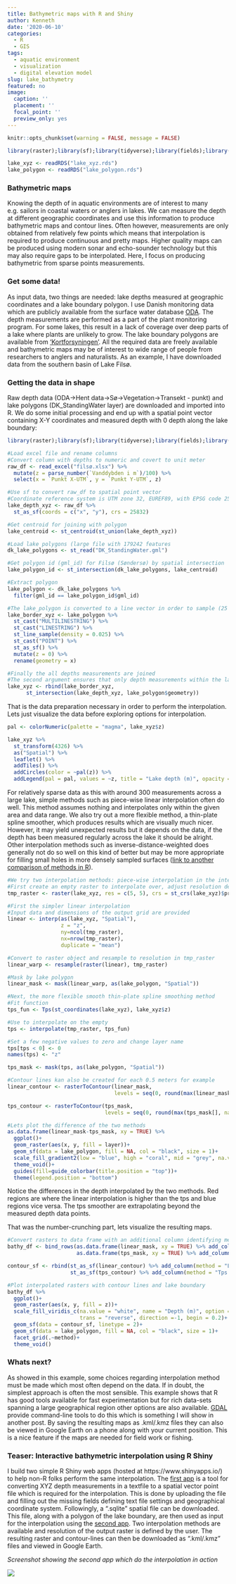 ```yaml
---
title: Bathymetric maps with R and Shiny
author: Kenneth
date: '2020-06-10'
categories:
  - R
  - GIS
tags:
  - aquatic environment
  - visualization
  - digital elevation model
slug: lake_bathymetry
featured: no
image: 
  caption: ''
  placement: ''
  focal_point: ''
  preview_only: yes
---
```


```r
knitr::opts_chunk$set(warning = FALSE, message = FALSE)

library(raster);library(sf);library(tidyverse);library(fields);library(readxl);library(interp);library(leaflet)

lake_xyz <- readRDS("lake_xyz.rds")
lake_polygon <- readRDS("lake_polygon.rds")
```

### Bathymetric maps 

Knowing the depth of in aquatic environments are of interest to many e.g. sailors in coastal waters or anglers in lakes. We can measure the depth at different geographic coordinates and use this information to produce bathymetric maps and contour lines. Often however, measurements are only obtained from relatively few points which means that interpolation is required to produce continuous and pretty maps. Higher quality maps can be produced using modern sonar and echo-sounder technology but this may also require gaps to be interpolated. Here, I focus on producing bathymetric from sparse points measurements.

### Get some data!

As input data, two things are needed: lake depths measured at geographic coordinates and a lake boundary polygon. I use Danish monitoring data which are publicly available from the surface water database [ODA](https://odaforalle.au.dk/main.aspx). The depth measurements are performed as a part of the plant monitoring program. For some lakes, this result in a lack of coverage over deep parts of a lake where plants are unlikely to grow. The lake boundary polygons are available from ['Kortforsyningen'](https://download.kortforsyningen.dk/). All the required data are freely available and bathymetric maps may be of interest to wide range of people from researchers to anglers and naturalists. As an example, I have downloaded data from the southern basin of Lake Filsø.

### Getting the data in shape

Raw depth data (ODA->Hent data->Sø->Vegetation->Transekt - punkt) and lake polygons (DK_StandingWater layer) are downloaded and imported into R. We do some initial processing and end up with a spatial point vector containing X-Y coordinates and measured depth with 0 depth along the lake boundary:

```r
library(raster);library(sf);library(tidyverse);library(fields);library(readxl);library(interp);library(leaflet)

#Load excel file and rename columns
#Convert column with depths to numeric and covert to unit meter
raw_df <- read_excel("filsø.xlsx") %>% 
  mutate(z = parse_number(`Vanddybden i m`)/100) %>% 
  select(x = `Punkt X-UTM`, y = `Punkt Y-UTM`, z)

#Use sf to convert raw_df to spatial point vector
#Coordinate reference system is UTM zone 32, EUREF89, with EPSG code 25832
lake_depth_xyz <- raw_df %>% 
  st_as_sf(coords = c("x", "y"), crs = 25832)

#Get centroid for joining with polygon
lake_centroid <- st_centroid(st_union(lake_depth_xyz))

#Load lake polygons (large file with 179242 features
dk_lake_polygons <- st_read("DK_StandingWater.gml") 

#Get polygon id (gml_id) for Filsø (Søndersø) by spatial intersection
lake_polygon_id <- st_intersection(dk_lake_polygons, lake_centroid)

#Extract polygon
lake_polygon <- dk_lake_polygons %>% 
  filter(gml_id == lake_polygon_id$gml_id)

#The lake_polygon is converted to a line vector in order to sample (25 points/km) points where depth equals zero
lake_border_xyz <- lake_polygon %>% 
  st_cast("MULTILINESTRING") %>% 
  st_cast("LINESTRING") %>% 
  st_line_sample(density = 0.025) %>% 
  st_cast("POINT") %>% 
  st_as_sf() %>% 
  mutate(z = 0) %>% 
  rename(geometry = x)

#Finally the all depths measurements are joined
#The second argument ensures that only depth measurements within the lake polygon is used
lake_xyz <- rbind(lake_border_xyz, 
      st_intersection(lake_depth_xyz, lake_polygon$geometry))
```

That is the data preparation necessary in order to perform the interpolation. Lets just visualize the data before exploring options for interpolation.

```r
pal <- colorNumeric(palette = "magma", lake_xyz$z)

lake_xyz %>% 
  st_transform(4326) %>% 
  as("Spatial") %>% 
  leaflet() %>% 
  addTiles() %>% 
  addCircles(color = ~pal(z)) %>% 
  addLegend(pal = pal, values = ~z, title = "Lake depth (m)", opacity = 1)
```

For relatively sparse data as this with around 300 measurements across a large lake, simple methods such as piece-wise linear interpolation often do well. This method assumes nothing and interpolates only within the given area and data range. We also try out a more flexible method, a thin-plate spline smoother, which produces results which are visually much nicer. However, it may yield unexpected results but it depends on the data, if the depth has been measured regularly across the lake it should be alright. Other interpolation methods such as inverse-distance-weighted does generally not do so well on this kind of better but may be more appropriate for filling small holes in more densely sampled surfaces ([link to another comparison of methods in R](https://fishandwhistle.net/post/2019/bathymetry-lake-volume-estimation-using-r/)).

```r
#We try two interpolation methods: piece-wise interpolation in the interp package and thin-plate spline in fields package
#First create an empty raster to interpolate over, adjust resolution depending on lake and computer power
tmp_raster <- raster(lake_xyz, res = c(5, 5), crs = st_crs(lake_xyz)$proj4string)

#First the simpler linear interpolation 
#Input data and dimensions of the output grid are provided
linear <- interp(as(lake_xyz, "Spatial"),
                 z = "z",
                 ny=ncol(tmp_raster),
                 nx=nrow(tmp_raster),
                 duplicate = "mean")

#Convert to raster object and resample to resolution in tmp_raster
linear_warp <- resample(raster(linear), tmp_raster)

#Mask by lake polygon
linear_mask <- mask(linear_warp, as(lake_polygon, "Spatial"))

#Next, the more flexible smooth thin-plate spline smoothing method
#Fit function
tps_fun <- Tps(st_coordinates(lake_xyz), lake_xyz$z)

#Use to interpolate on the empty
tps <- interpolate(tmp_raster, tps_fun)

#Set a few negative values to zero and change layer name
tps[tps < 0] <- 0 
names(tps) <- "z"

tps_mask <- mask(tps, as(lake_polygon, "Spatial"))

#Contour lines kan also be created for each 0.5 meters for example
linear_contour <- rasterToContour(linear_mask, 
                                  levels = seq(0, round(max(linear_mask[], na.rm = TRUE)), 0.5))

tps_contour <- rasterToContour(tps_mask,
                               levels = seq(0, round(max(tps_mask[], na.rm = TRUE)), 0.5))

#Lets plot the difference of the two methods
as.data.frame(linear_mask-tps_mask, xy = TRUE) %>% 
  ggplot()+
  geom_raster(aes(x, y, fill = layer))+
  geom_sf(data = lake_polygon, fill = NA, col = "black", size = 1)+
  scale_fill_gradient2(low = "blue", high = "coral", mid = "grey", na.value = "white", name = "Depth (m)")+
  theme_void()+
  guides(fill=guide_colorbar(title.position = "top"))+
  theme(legend.position = "bottom")
```

Notice the differences in the depth interpolated by the two methods. Red regions are where the linear interpolation is higher than the tps and blue regions vice versa. The tps smoother are extrapolating beyond the measured depth data points.

That was the number-crunching part, lets visualize the resulting maps.

```r
#Convert rasters to data frame with an additional column identifying method and spatial objects to sf for plotting with ggplot
bathy_df <- bind_rows(as.data.frame(linear_mask, xy = TRUE) %>% add_column(method = "Linear interpolation"),
                      as.data.frame(tps_mask, xy = TRUE) %>% add_column(method = "Tps interpolation"))

contour_sf <- rbind(st_as_sf(linear_contour) %>% add_column(method = "Linear interpolation"),
                    st_as_sf(tps_contour) %>% add_column(method = "Tps interpolation"))

#Plot interpolated rasters with contour lines and lake boundary
bathy_df %>% 
  ggplot()+
  geom_raster(aes(x, y, fill = z))+
  scale_fill_viridis_c(na.value = "white", name = "Depth (m)", option = "A",
                       trans = "reverse", direction =-1, begin = 0.2)+
  geom_sf(data = contour_sf, linetype = 2)+
  geom_sf(data = lake_polygon, fill = NA, col = "black", size = 1)+
  facet_grid(.~method)+
  theme_void()
```

### Whats next?

As showed in this example, some choices regarding interpolation method must be made which most often depend on the data. If in doubt, the simplest approach is often the most sensible. This example shows that R has good tools available for fast experimentation but for rich data-sets spanning a large geographical region other options are also available. [GDAL](https://gdal.org/) provide command-line tools to do this which is something I will show in another post. By saving the resulting maps as .kml/.kmz files they can also be viewed in Google Earth on a phone along with your current position. This is a nice feature if the maps are needed for field work or fishing. 

### Teaser: Interactive bathymetric interpolation using R Shiny

I build two simple R Shiny web apps (hosted at https://www.shinyapps.io/) to help non-R folks perform the same interpolation. The [first app](https://kennethtm.shinyapps.io/xyz_file_converter/) is a tool for converting XYZ depth measurements in a textfile to a spatial vector point file which is required for the interpolation. This is done by uploading the file and filling out the missing fields defining text file settings and geographical coordinate system. Followingly, a ".sqlite" spatial file can be downloaded. This file, along with a polygon of the lake boundary, are then used as input for the interpolation using the [second app](https://kennethtm.shinyapps.io/lake_interpolator/). Two interpolation methods are available and resolution of the output raster is defined by the user. The resulting raster and contour-lines can then be downloaded as ".kml/.kmz" files and viewed in Google Earth.

*Screenshot showing the second app which do the interpolation in action*

![](/img/bathy_interpolate.png) 
